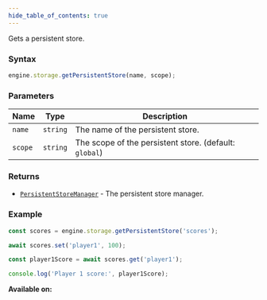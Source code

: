 ```yaml
---
hide_table_of_contents: true
---
```



Gets a persistent store.

### Syntax

```js
engine.storage.getPersistentStore(name, scope);
```

### Parameters

| Name    | Type     | Description                                            |
| ------- | -------- | ------------------------------------------------------ |
| `name`  | `string` | The name of the persistent store.                      |
| `scope` | `string` | The scope of the persistent store. (default: `global`) |

### Returns

- [`PersistentStoreManager`](/sdk/types/PersistentStoreManager) - The persistent store manager.

### Example

```js
const scores = engine.storage.getPersistentStore('scores');

await scores.set('player1', 100);

const player1Score = await scores.get('player1');

console.log('Player 1 score:', player1Score);
```

**Available on:** <ClientTag />
